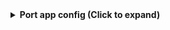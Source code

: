 <details>
  <summary><b>Port app config (Click to expand)</b></summary>

  ```yaml showLineNumbers
deleteDependentEntities: true
resources:
  - kind: repository
    selector:
      query: 'true'
    port:
      entity:
        mappings:
          identifier: .name
          title: .name
          blueprint: '"githubRepository"'
          properties:
            description: if .description then .description else "" end
            visibility: if .private then "private" else "public" end
            defaultBranch: .default_branch
            readme: file://README.md
            url: .html_url
            language: if .language then .language else "" end
  - kind: file
    selector:
      query: 'true'
      files:
        - path: 'README.md'
          repos:
            - name: test-repo
    port:
      entity:
        mappings:
          identifier: .name
          title: .name
          blueprint: '"files"'
          properties:
            name: .name
            path: .path
          relations:
            repository: .repository.name
  ```
</details>
